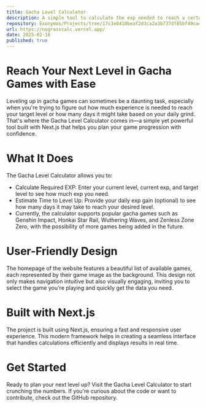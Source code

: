 ```yaml
---
title: Gacha Level Calculator
description: A simple tool to calculate the exp needed to reach a certain level in a gacha game and the days it may take to reach that level.
repository: Exonymos/Projects/tree/17c3e8410beaf2d3ca2a3b737df85bf49ca4a12f/Gacha-Level-Calculator
url: https://nograsscalc.vercel.app/
date: 2025-02-16
published: true
---
```



# Reach Your Next Level in Gacha Games with Ease
Leveling up in gacha games can sometimes be a daunting task, especially when you're trying to figure out how much experience is needed to reach your target level or how many days it might take based on your daily grind. That's where the Gacha Level Calculator comes in—a simple yet powerful tool built with Next.js that helps you plan your game progression with confidence.

# What It Does
The Gacha Level Calculator allows you to:

- Calculate Required EXP: Enter your current level, current exp, and target level to see how much exp you need.
- Estimate Time to Level Up: Provide your daily exp gain (optional) to see how many days it may take to reach your desired level.
- Currently, the calculator supports popular gacha games such as Genshin Impact, Honkai Star Rail, Wuthering Waves, and Zenless Zone Zero, with the possibility of more games being added in the future.

# User-Friendly Design
The homepage of the website features a beautiful list of available games, each represented by their game image as the background. This design not only makes navigation intuitive but also visually engaging, inviting you to select the game you're playing and quickly get the data you need.

# Built with Next.js
The project is built using Next.js, ensuring a fast and responsive user experience. This modern framework helps in creating a seamless interface that handles calculations efficiently and displays results in real time.

# Get Started
Ready to plan your next level up? Visit the Gacha Level Calculator to start crunching the numbers. If you're curious about the code or want to contribute, check out the GitHub repository.

